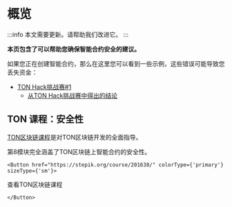 
# 概览

:::info
本文需要更新。请帮助我们改进它。
:::

**本页包含了可以帮助您确保智能合约安全的建议。**

如果您正在创建智能合约，那么在这里您可以看到一些示例，这些错误可能导致您丢失资金：

- [TON Hack挑战赛#1](https://github.com/ton-blockchain/hack-challenge-1)
  - [从TON Hack挑战赛中得出的结论](/develop/smart-contracts/security/ton-hack-challenge-1)

## TON 课程：安全性

[TON区块链课程](https://stepik.org/course/201638/)是对TON区块链开发的全面指导。

第8模块完全涵盖了TON区块链上智能合约的安全性。

```mdx-code-block
<Button href="https://stepik.org/course/201638/" colorType={'primary'} sizeType={'sm'}>
```

查看TON区块链课程

```mdx-code-block
</Button>
```
